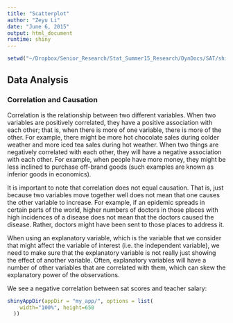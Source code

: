 ```yaml
---
title: "Scatterplot"
author: "Zeyu Li"
date: "June 6, 2015"
output: html_document
runtime: shiny
---
```

```r
setwd("~/Dropbox/Senior_Research/Stat_Summer15_Research/DynDocs/SAT/shiny_reactivity_test/")
```

## Data Analysis

### Correlation and Causation

<p>Correlation is the relationship between two different variables. When two variables are positively correlated, they have a positive association with each other; that is, when there is more of one variable, there is more of the other. For example, there might be more hot chocolate sales during colder weather and more iced tea sales during hot weather. When two things are negatively correlated with each other, they will have a negative association with each other. For example, when people have more money, they might be less inclined to purchase off-brand goods (such examples are known as inferior goods in economics).</p> 

<p>It is important to note that correlation does not equal causation. That is, just because two variables move together well does not mean that one causes the other variable to increase. For example, if an epidemic spreads in certain parts of the world, higher numbers of doctors in those places with high incidences of a disease does not mean that the doctors caused the disease. Rather, doctors might have been sent to those places to address it.</p>

<p>When using an explanatory variable, which is the variable that we consider that might affect the variable of interest (i.e. the independent variable), we need to make sure that the explanatory variable is not really just showing the effect of another variable. Often, explanatory variables will have a number of other variables that are correlated with them, which can skew the explanatory power of the observations.</p>

<p>We see a negative correlation between sat scores and teacher salary:</p>

```r
shinyAppDir(appDir = "my_app/", options = list(
    width="100%", height=650
  ))
```




